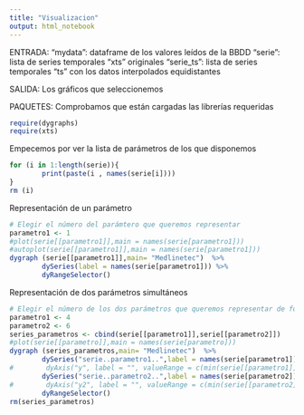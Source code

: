 ```yaml
---
title: "Visualizacion"
output: html_notebook
---
```

ENTRADA:
"mydata": dataframe de los valores leídos de la BBDD
"serie": lista de series temporales "xts" originales 
"serie_ts": lista de series temporales "ts" con los datos interpolados equidistantes

SALIDA: 
Los gráficos que seleccionemos

PAQUETES:
Comprobamos que están cargadas las librerías requeridas
```r
require(dygraphs)
require(xts)
```

 
Empecemos por ver la lista de parámetros de los que disponemos
```r
for (i in 1:length(serie)){
        print(paste(i , names(serie[i])))
}
rm (i) 

```

Representación de un parámetro
```r
# Elegir el número del parámtero que queremos representar
parametro1 <- 1
#plot(serie[[parametro1]],main = names(serie[parametro1]))
#autoplot(serie[[parametro1]],main = names(serie[parametro1]))
dygraph (serie[[parametro1]],main= "Medlinetec")  %>% 
        dySeries(label = names(serie[parametro1])) %>% 
        dyRangeSelector()
```

Representación de dos parámetros simultáneos
```r
# Elegir el número de los dos parámetros que queremos representar de forma conjunta
parametro1 <- 4
parametro2 <- 6
series_parametros <- cbind(serie[[parametro1]],serie[[parametro2]])
#plot(serie[[parametro]],main = names(serie[parametro]))
dygraph (series_parametros,main= "Medlinetec")  %>% 
        dySeries("serie..parametro1..",label = names(serie[parametro1])) %>% 
#        dyAxis("y", label = "", valueRange = c(min(serie[[parametro1]]), max(serie[[parametro1]]))) %>%
        dySeries("serie..parametro2..",label = names(serie[parametro2])) %>%
#        dyAxis("y2", label = "", valueRange = c(min(serie[[parametro2]]), max(serie[[parametro2]]))) %>%
        dyRangeSelector()
rm(series_parametros)
```



